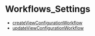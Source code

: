 
# Workflows\_Settings

- [createViewConfigurationWorkflow](../Workflows_Settings/functions/core_flows.Settings.Workflows_Settings.createViewConfigurationWorkflow/page.mdx)
- [updateViewConfigurationWorkflow](../Workflows_Settings/functions/core_flows.Settings.Workflows_Settings.updateViewConfigurationWorkflow/page.mdx)
